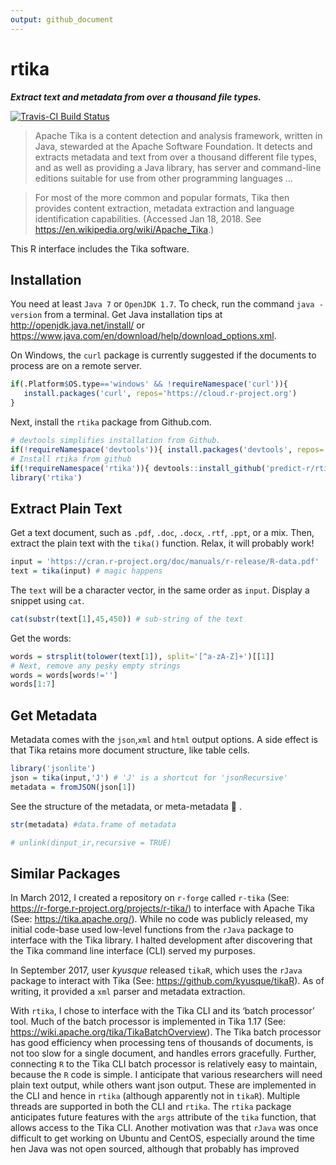 ```yaml
---
output: github_document
---
```

# rtika
***Extract text and metadata from over a thousand file types.***

[![Travis-CI Build Status](https://travis-ci.org/predict-r/rtika.svg?branch=master)](https://travis-ci.org/predict-r/rtika)


>Apache Tika is a content detection and analysis framework, written in Java, stewarded at the Apache Software Foundation. It detects and extracts metadata and text from over a thousand different file types, and as well as providing a Java library, has server and command-line editions suitable for use from other programming languages ...

>For most of the more common and popular formats, Tika then provides content extraction, metadata extraction and language identification capabilities. (Accessed Jan 18, 2018. See <https://en.wikipedia.org/wiki/Apache_Tika>.)

This R interface includes the Tika software.

## Installation
You need at least `Java 7` or `OpenJDK 1.7`. To check, run the command `java -version` from a terminal. Get Java installation tips at <http://openjdk.java.net/install/> or <https://www.java.com/en/download/help/download_options.xml>. 

On Windows, the `curl` package is currently suggested if the documents to process are on a remote server.
```r
if(.Platform$OS.type=='windows' && !requireNamespace('curl')){
   install.packages('curl', repos='https://cloud.r-project.org')
}
```

Next, install the `rtika` package from Github.com. 

```r
# devtools simplifies installation from Github.
if(!requireNamespace('devtools')){ install.packages('devtools', repos='https://cloud.r-project.org') }
# Install rtika from github
if(!requireNamespace('rtika')){ devtools::install_github('predict-r/rtika') } 
library('rtika')
```



## Extract Plain Text
Get a text document, such as `.pdf`, `.doc`, `.docx`, `.rtf`, `.ppt`, or a mix. Then, extract the plain text with the `tika()` function. Relax, it will probably work! 
```r
input = 'https://cran.r-project.org/doc/manuals/r-release/R-data.pdf'
text = tika(input) # magic happens
```

The `text` will be a character vector, in the same order as `input`. Display a snippet using `cat`.  
```r
cat(substr(text[1],45,450)) # sub-string of the text

```
Get the words:
```r
words = strsplit(tolower(text[1]), split='[^a-zA-Z]+')[[1]]
# Next, remove any pesky empty strings
words = words[words!='']
words[1:7] 
```
## Get Metadata
Metadata comes with the `json`,`xml` and `html` output options. A side effect is that Tika retains more document structure, like table cells.
```r
library('jsonlite')
json = tika(input,'J') # 'J' is a shortcut for 'jsonRecursive'
metadata = fromJSON(json[1])
```
See the structure of the metadata, or meta-metadata 🤯 .

```r
str(metadata) #data.frame of metadata
```
```r
# unlink(dinput_ir,recursive = TRUE)
```
## Similar Packages

In March 2012, I created a repository on `r-forge` called `r-tika` (See: <https://r-forge.r-project.org/projects/r-tika/>) to interface with Apache Tika (See: <https://tika.apache.org/>). While no code was publicly released, my initial code-base used low-level functions from the `rJava` package to interface with the Tika library. I halted development after discovering that the Tika command line interface (CLI) served my purposes. 

In September 2017, user *kyusque* released `tikaR`, which uses the `rJava` package to interact with Tika (See: <https://github.com/kyusque/tikaR>). As of writing, it provided a `xml` parser and metadata extraction. 

With  `rtika`, I chose to interface with the Tika CLI and its 'batch processor' tool. Much of the batch processor is implemented in Tika 1.17 (See: <https://wiki.apache.org/tika/TikaBatchOverview>). The Tika batch processor has good efficiency when processing tens of thousands of documents, is not too slow for a single document, and handles errors gracefully. Further, connecting `R` to the Tika CLI batch processor is relatively easy to maintain, because the `R` code is simple. I anticipate that various researchers will need plain text output, while others want json output. These are implemented in the CLI and hence in `rtika` (although apparently not in `tikaR`). Multiple threads are supported in both the CLI and `rtika`. The `rtika` package anticipates future features with the `args` attribute of the `tika` function, that allows access to the Tika CLI. Another motivation was that `rJava` was once difficult to get working on Ubuntu and CentOS, especially around the time hen Java was not open sourced, although that probably has improved
